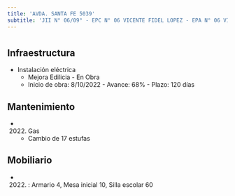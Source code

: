 ```yaml
---
title: 'AVDA. SANTA FE 5039'
subtitle: 'JII N° 06/09° - EPC N° 06 VICENTE FIDEL LOPEZ - EPA N° 06 VICENTE FIDEL LOPEZ'
---
```


#
## Infraestructura

* Instalación eléctrica 
    + Mejora Edilicia - En Obra 
    + Inicio de obra: 8/10/2022 - Avance: 68% - Plazo: 120 días 






## Mantenimiento

*  (2022) Gas 
    + Cambio de 17 estufas





## Mobiliario

*  (2022) : Armario 4, Mesa inicial 10, Silla escolar 60 



